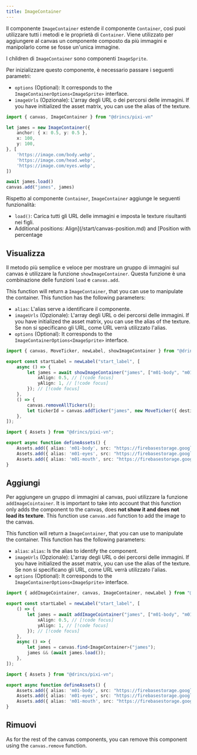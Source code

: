```yaml
---
title: ImageContainer
---
```


Il componente `ImageContainer` estende il componente <DynamicLink href="/start/canvas-components#base-components">`Container`</DynamicLink>, così puoi utilizzare tutti i metodi e le proprietà di `Container`. Viene utilizzato per aggiungere al canvas un componente composto da più immagini e manipolarlo come se fosse un'unica immagine.

I children di `ImageContainer` sono componenti <DynamicLink href="/start/canvas-images">`ImageSprite`</DynamicLink>.

Per inizializzare questo componente, è necessario passare i seguenti parametri:

- `options` (Optional): It corresponds to the `ImageContainerOptions<ImageSprite>` interface.
- `imageUrls` (Opzionale): L'array degli URL o dei percorsi delle immagini. If you have initialized the <DynamicLink href="/start/assets-management#initialize-the-asset-matrix-at-project-start">asset matrix</DynamicLink>, you can use the alias of the texture.

```ts
import { canvas, ImageContainer } from "@drincs/pixi-vn"

let james = new ImageContainer({
    anchor: { x: 0.5, y: 0.5 },
    x: 100,
    y: 100,
}, [
    'https://image.com/body.webp',
    'https://image.com/head.webp',
    'https://image.com/eyes.webp',
])

await james.load()
canvas.add("james", james)
```

Rispetto al componente `Container`, `ImageContainer` aggiunge le seguenti funzionalità:

- `load()`: Carica tutti gli URL delle immagini e imposta le texture risultanti nei figli.
- Additional positions: <DynamicLink href="/start/canvas-position">Align](/start/canvas-position.md) and [Position with percentage</DynamicLink>

## Visualizza

Il metodo più semplice e veloce per mostrare un gruppo di immagini sul canvas è utilizzare la funzione `showImageContainer`. Questa funzione è una combinazione delle funzioni `load` e <DynamicLink href="/start/canvas-functions#add-a-canvas-component">`canvas.add`</DynamicLink>.

This function will return a `ImageContainer`, that you can use to manipulate the container. This function has the following parameters:

- `alias`: L'<DynamicLink href="/start/canvas-alias">alias</DynamicLink> serve a identificare il componente.
- `imageUrls` (Opzionale): L'array degli URL o dei percorsi delle immagini. If you have initialized the <DynamicLink href="/start/assets-management#initialize-the-asset-matrix-at-project-start">asset matrix</DynamicLink>, you can use the alias of the texture. Se non si specificano gli URL, come URL verrà utilizzato l'alias.
- `options` (Optional): It corresponds to the `ImageContainerOptions<ImageSprite>` interface.

```ts tab="labels/startLabel.ts"
import { canvas, MoveTicker, newLabel, showImageContainer } from "@drincs/pixi-vn";

export const startLabel = newLabel("start_label", [
    async () => {
        let james = await showImageContainer("james", ["m01-body", "m01-eyes", "m01-mouth"], { // [!code focus]
            xAlign: 0.5, // [!code focus]
            yAlign: 1, // [!code focus]
        }); // [!code focus]
    },
    () => {
        canvas.removeAllTickers();
        let tickerId = canvas.addTicker("james", new MoveTicker({ destination: { x: 0, y: 1, type: "align" } }));
    },
]);
```

```ts tab="utils/defineAssets.ts"
import { Assets } from "@drincs/pixi-vn";

export async function defineAssets() {
    Assets.add({ alias: 'm01-body', src: "https://firebasestorage.googleapis.com/v0/b/pixi-vn.appspot.com/o/public%2Fbreakdown%2Fm01%2Fm01-body.webp?alt=media" })
    Assets.add({ alias: 'm01-eyes', src: "https://firebasestorage.googleapis.com/v0/b/pixi-vn.appspot.com/o/public%2Fbreakdown%2Fm01%2Fm01-eyes-smile.webp?alt=media" })
    Assets.add({ alias: 'm01-mouth', src: "https://firebasestorage.googleapis.com/v0/b/pixi-vn.appspot.com/o/public%2Fbreakdown%2Fm01%2Fm01-mouth-smile00.webp?alt=media" })
}
```

<Sandbox
  template="qz66sg"
  entry="/src/labels/startLabel.ts,/src/utils/assets-utility.ts"
/>

## Aggiungi

Per aggiungere un gruppo di immagini al canvas, puoi utilizzare la funzione `addImageCointainer`. It is important to take into account that this function only adds the component to the canvas, does **not show it and does not load its texture**. This function use <DynamicLink href="/start/canvas-functions#add-a-canvas-component">`canvas.add`</DynamicLink> function to add the image to the canvas.

This function will return a `ImageContainer`, that you can use to manipulate the container. This function has the following parameters:

- `alias`: `alias`: Is the <DynamicLink href="/start/canvas-alias">alias</DynamicLink> to identify the component.
- `imageUrls` (Opzionale): L'array degli URL o dei percorsi delle immagini. If you have initialized the <DynamicLink href="/start/assets-management#initialize-the-asset-matrix-at-project-start">asset matrix</DynamicLink>, you can use the alias of the texture. Se non si specificano gli URL, come URL verrà utilizzato l'alias.
- `options` (Optional): It corresponds to the `ImageContainerOptions<ImageSprite>` interface.

```ts tab="labels/startLabel.ts"
import { addImageCointainer, canvas, ImageContainer, newLabel } from "@drincs/pixi-vn";

export const startLabel = newLabel("start_label", [
    () => {
        let james = await addImageCointainer("james", ["m01-body", "m01-eyes", "m01-mouth"], { // [!code focus]
            xAlign: 0.5, // [!code focus]
            yAlign: 1, // [!code focus]
        }); // [!code focus]
    },
    async () => {
        let james = canvas.find<ImageContainer>("james");
        james && (await james.load());
    },
]);
```

```ts tab="utils/defineAssets.ts"
import { Assets } from "@drincs/pixi-vn";

export async function defineAssets() {
    Assets.add({ alias: 'm01-body', src: "https://firebasestorage.googleapis.com/v0/b/pixi-vn.appspot.com/o/public%2Fbreakdown%2Fm01%2Fm01-body.webp?alt=media" })
    Assets.add({ alias: 'm01-eyes', src: "https://firebasestorage.googleapis.com/v0/b/pixi-vn.appspot.com/o/public%2Fbreakdown%2Fm01%2Fm01-eyes-smile.webp?alt=media" })
    Assets.add({ alias: 'm01-mouth', src: "https://firebasestorage.googleapis.com/v0/b/pixi-vn.appspot.com/o/public%2Fbreakdown%2Fm01%2Fm01-mouth-smile00.webp?alt=media" })
}
```

<Sandbox
  template="ptqws3"
  entry="/src/labels/startLabel.ts,/src/utils/assets-utility.ts"
/>

## Rimuovi

As for the rest of the canvas components, you can remove this component using the <DynamicLink href="/start/canvas-functions#remove-a-canvas-component">`canvas.remove`</DynamicLink> function.

